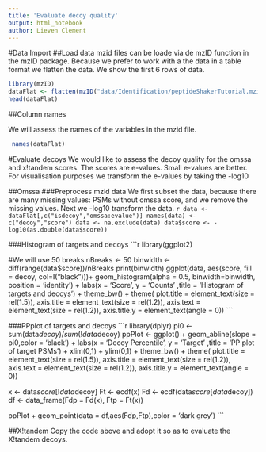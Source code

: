 ---
title: 'Evaluate decoy quality'
output: html_notebook
author: Lieven Clement
---

#Data Import
##Load data
mzid files can be loade via de mzID function in the mzID package.
Because we prefer to work with a the data in a table format we flatten the data.
We show the first 6 rows of data.

```{r}
library(mzID)
dataFlat <- flatten(mzID("data/Identification/peptideShakerTutorial.mzid"))
head(dataFlat)
```

##Column names

We will assess the names of the variables in the mzid file.

```{r}
 names(dataFlat)
 ```

#Evaluate decoys
 We would like to assess the decoy quality for the omssa and x!tandem scores.
 The scores are e-values.
 Small e-values are better.
 For visualisation purposes we transform the e-values by taking the -log10

##Omssa
###Preprocess mzid data
We first subset the data, because there are many missing values: PSMs without omssa score, and we remove the missing values.
Next we -log10 transform the data.
 ```{r}
data <- dataFlat[,c("isdecoy","omssa:evalue")]
names(data) <- c("decoy","score")
data <- na.exclude(data)
data$score <- -log10(as.double(data$score))
 ```

 ###Histogram of targets and decoys
 ```{r}
library(ggplot2)

#We will use 50 breaks
nBreaks <- 50
binwidth <- diff(range(data$score))/nBreaks
print(binwidth)
      ggplot(data, aes(score, fill = decoy, col=I("black")))+ geom_histogram(alpha = 0.5, binwidth=binwidth, position = 'identity') +  labs(x = 'Score', y = 'Counts' ,title = 'Histogram of targets and decoys') +
  theme_bw() +
  theme(
    plot.title = element_text(size = rel(1.5)),
    axis.title = element_text(size = rel(1.2)),
    axis.text = element_text(size = rel(1.2)),
    axis.title.y = element_text(angle = 0))
 ```

 ###PPplot of targets and decoys
 ```{r}
 library(dplyr)
 pi0 <- sum(data$decoy)/sum(!data$decoy)
 ppPlot <- ggplot()  +
 geom_abline(slope = pi0,color = 'black') +
 labs(x = 'Decoy Percentile', y = 'Target\nPercentile' ,title = 'PP plot of target PSMs') +
 xlim(0,1) + ylim(0,1) +
 theme_bw() +
 theme(
   plot.title = element_text(size = rel(1.5)),
   axis.title = element_text(size = rel(1.2)),
   axis.text = element_text(size = rel(1.2)),
   axis.title.y = element_text(angle = 0))

x <- data$score[!data$decoy]
Ft <- ecdf(x)
Fd <- ecdf(data$score[data$decoy])
df <- data_frame(Fdp = Fd(x), Ftp = Ft(x))

ppPlot + geom_point(data = df,aes(Fdp,Ftp),color = 'dark grey')
 ```

 ##X!tandem
 Copy the code above and adopt it so as to evaluate the X!tandem decoys.

